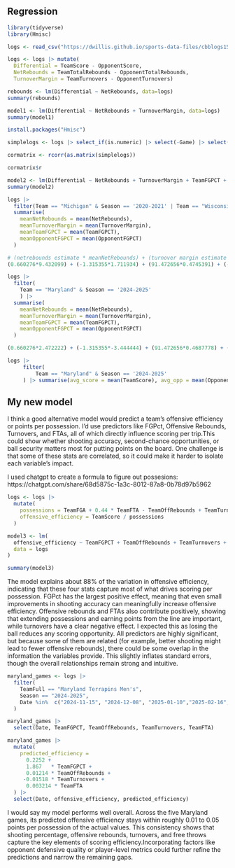 ## Regression
```r
library(tidyverse)
library(Hmisc)
```
```r
logs <- read_csv("https://dwillis.github.io/sports-data-files/cbblogs1525.csv")
```
```r
logs <- logs |> mutate(
  Differential = TeamScore - OpponentScore, 
  NetRebounds = TeamTotalRebounds - OpponentTotalRebounds,
  TurnoverMargin = TeamTurnovers - OpponentTurnovers)
```
```r
rebounds <- lm(Differential ~ NetRebounds, data=logs)
summary(rebounds)
```
```r
model1 <- lm(Differential ~ NetRebounds + TurnoverMargin, data=logs)
summary(model1)
```
```r
install.packages("Hmisc")
```
```r
simplelogs <- logs |> select_if(is.numeric) |> select(-Game) |> select(Differential, NetRebounds, TurnoverMargin, TeamFGPCT, TeamTotalRebounds, OpponentFGPCT, OpponentTotalRebounds)

cormatrix <- rcorr(as.matrix(simplelogs))

cormatrix$r
```
```r
model2 <- lm(Differential ~ NetRebounds + TurnoverMargin + TeamFGPCT + OpponentFGPCT, data=logs)
summary(model2)
```
```r
logs |> 
  filter(Team == "Michigan" & Season == '2020-2021' | Team == "Wisconsin" & Season == '2019-2020' | Team == "Michigan State" & Season == '2018-2019' | Team == "Michigan State" & Season == '2017-2018' | Team == 'Illinois' & Season == '2021-2022' | Team == 'Purdue' & Season == '2022-2023' | Team == 'Purdue' & Season == '2023-2024' | Team == "Michigan State" & Season == '2024-2025') |> 
  summarise(
    meanNetRebounds = mean(NetRebounds),
    meanTurnoverMargin = mean(TurnoverMargin),
    meanTeamFGPCT = mean(TeamFGPCT),
    meanOpponentFGPCT = mean(OpponentFGPCT)
  )
```
```r
# (netrebounds estimate * meanNetRebounds) + (turnover margin estimate * meanTurnoverMargin) + (TeamFGPCT estimate * meanTeamFGPCT) + (OpponentFGPCT estimate * meanOpponentFGPCT) + Intercept
(0.660276*9.432099) + (-1.315355*1.711934) + (91.472656*0.4745391) + (-91.705986*0.4000823) + 0.230468
```

```r
logs |> 
  filter(
    Team == "Maryland" & Season == '2024-2025'
    ) |> 
  summarise(
    meanNetRebounds = mean(NetRebounds),
    meanTurnoverMargin = mean(TurnoverMargin),
    meanTeamFGPCT = mean(TeamFGPCT),
    meanOpponentFGPCT = mean(OpponentFGPCT)
  )
```
```r
(0.660276*2.472222) + (-1.315355*-3.444444) + (91.472656*0.4687778) + (-91.705986*0.4150278) + 0.230468
```
```r
logs |> 
     filter(
         Team == "Maryland" & Season == '2024-2025'
     ) |> summarise(avg_score = mean(TeamScore), avg_opp = mean(OpponentScore))
```

## My new model
I think a good alternative model would predict a team’s offensive efficiency or points per possession. I’d use predictors like FGPct, Offensive Rebounds, Turnovers, and FTAs, all of which directly influence scoring per trip.This could show whether shooting accuracy, second-chance opportunities, or ball security matters most for putting points on the board.
One challenge is that some of these stats are correlated, so it could make it harder to isolate each variable’s impact.

I used chatgpt to create a formula to figure out possesions: https://chatgpt.com/share/68d5875c-1a3c-8012-87a8-0b78d97b5962 

```r
logs <- logs |> 
  mutate(
    possessions = TeamFGA + 0.44 * TeamFTA - TeamOffRebounds + TeamTurnovers,
    offensive_efficiency = TeamScore / possessions
  )

model3 <- lm(
  offensive_efficiency ~ TeamFGPCT + TeamOffRebounds + TeamTurnovers + TeamFTA,
  data = logs
)

summary(model3)
```
The model explains about 88% of the variation in offensive efficiency, indicating that these four stats capture most of what drives scoring per possession. FGPct has the largest positive effect, meaning that even small improvements in shooting accuracy can meaningfully increase offensive efficiency. Offensive rebounds and FTAs also contribute positively, showing that extending possessions and earning points from the line are important, while turnovers have a clear negative effect. I expected this as losing the ball reduces any scoring opportunity. All predictors are highly significant, but because some of them are related (for example, better shooting might lead to fewer offensive rebounds), there could be some overlap in the information the variables provide. This slightly inflates standard errors, though the overall relationships remain strong and intuitive.

```r
maryland_games <- logs |>
  filter(
    TeamFull == "Maryland Terrapins Men's",
    Season == "2024-2025",
    Date %in%  c("2024-11-15", "2024-12-08", "2025-01-10","2025-02-16","2025-03-15")
  )

maryland_games |>
  select(Date, TeamFGPCT, TeamOffRebounds, TeamTurnovers, TeamFTA)

maryland_games |>
  mutate(
    predicted_efficiency =
      0.2252 +
      1.867   * TeamFGPCT +
      0.01214 * TeamOffRebounds +
     -0.01518 * TeamTurnovers +
      0.003214 * TeamFTA
  ) |> 
  select(Date, offensive_efficiency, predicted_efficiency)
```
I would say my model performs well overall. Across the five Maryland games, its predicted offensive efficiency stays within roughly 0.01 to 0.05 points per possession of the actual values. This consistency shows that shooting percentage, offensive rebounds, turnovers, and free throws capture the key elements of scoring efficiency.Incorporating factors like opponent defensive quality or player-level metrics could further refine the predictions and narrow the remaining gaps.
